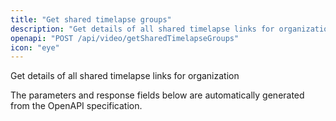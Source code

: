 ```yaml
---
title: "Get shared timelapse groups"
description: "Get details of all shared timelapse links for organization"
openapi: "POST /api/video/getSharedTimelapseGroups"
icon: "eye"
---
```


Get details of all shared timelapse links for organization

<Note>
The parameters and response fields below are automatically generated from the OpenAPI specification.
</Note>

